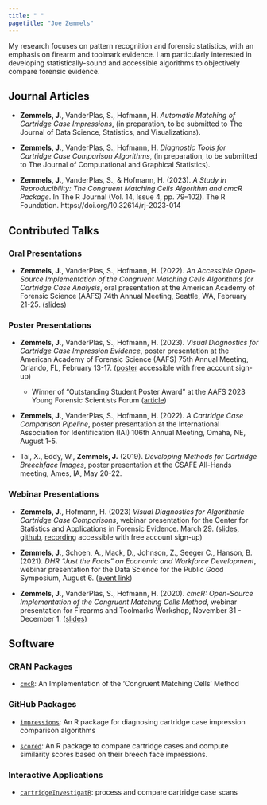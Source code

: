 ```yaml
---
title: " "
pagetitle: "Joe Zemmels"
---
```


<link rel="stylesheet" href="styles.css" type="text/css">
<link rel="stylesheet" href="academicicons/css/academicicons.min.css"/>

My research focuses on pattern recognition and forensic statistics, with an emphasis on firearm and toolmark evidence. 
I am particularly interested in developing statistically-sound and accessible algorithms to objectively compare forensic evidence.

## Journal Articles

- **Zemmels, J.**, VanderPlas, S., Hofmann, H. *Automatic Matching of Cartridge Case Impressions*, (in preparation, to be submitted to The Journal of Data Science, Statistics, and Visualizations). 

- **Zemmels, J.**, VanderPlas, S., Hofmann, H. *Diagnostic Tools for Cartridge Case Comparison Algorithms*, (in preparation, to be submitted to The Journal of Computational and Graphical Statistics). 

- **Zemmels, J.**, VanderPlas, S., & Hofmann, H. (2023). *A Study in Reproducibility: The Congruent Matching Cells Algorithm and cmcR Package*. In The R Journal (Vol. 14, Issue 4, pp. 79–102). The R Foundation. https://doi.org/10.32614/rj-2023-014


## Contributed Talks

### Oral Presentations

- **Zemmels, J.**, VanderPlas, S., Hofmann, H. (2022). *An Accessible Open-Source Implementation of the Congruent Matching Cells Algorithms for Cartridge Case Analysis*, oral presentation at the American Academy of Forensic Science (AAFS) 74th Annual Meeting, Seattle, WA, February 21-25. ([slides](https://github.com/jzemmels/aafs22_slides/blob/main/slides/An%20Accessible%20Open-Source%20Implementation%20of%20the%20Congruent%20Matching%20Cells%20Algorithms%20for%20Cartridge%20Case%20Analysis%20D38.pptx))

### Poster Presentations

- **Zemmels, J.**, VanderPlas, S., Hofmann, H. (2023). *Visual Diagnostics for Cartridge Case Impression Evidence*, poster presentation at the American Academy of Forensic Science (AAFS) 75th Annual Meeting, Orlando, FL, February 13-17. ([poster](https://learn.forensicstats.org/product?catalog=PR2302Zemmels) accessible with free account sign-up)

  - Winner of "Outstanding Student Poster Award" at the AAFS 2023 Young Forensic Scientists Forum ([article](https://forensicstats.org/news-posts/csafe-graduate-student-wins-outstanding-poster-award-at-aafs-young-forensic-scientists-forum/))

- **Zemmels, J.**, VanderPlas, S., Hofmann, H. (2022). *A Cartridge Case Comparison Pipeline*, poster presentation at the International Association for Identification (IAI) 106th Annual Meeting, Omaha, NE, August 1-5.

- Tai, X., Eddy, W., **Zemmels, J.** (2019). *Developing Methods for Cartridge Breechface Images*, poster presentation at the CSAFE All-Hands meeting, Ames, IA, May 20-22.


### Webinar Presentations

- **Zemmels, J.**, Hofmann, H. (2023) *Visual Diagnostics for Algorithmic Cartridge Case Comparisons*, webinar presentation for the Center for Statistics and Applications in Forensic Evidence. March 29. ([slides](https://jzemmels.github.io/csafe-webinar-visualDiagnostics/#/title-slide), [github](https://github.com/jzemmels/csafe-webinar-visualDiagnostics), [recording](https://learn.forensicstats.org/product?catalog=WB230329) accessible with free account sign-up)

- **Zemmels, J.**, Schoen, A., Mack, D., Johnson, Z., Seeger C., Hanson, B. (2021). *DHR "Just the Facts" on Economic and Workforce Development*, webinar presentation for the Data Science for the Public Good Symposium, August 6.  ([event link](https://datascienceforthepublicgood.org/events/dspg2021/postersessions/dhr-just-facts-economic-and-workforce-development))

- **Zemmels, J.**, VanderPlas, S., Hofmann, H. (2020). *cmcR: Open-Source Implementation of the Congruent Matching Cells Method*, webinar presentation for Firearms and Toolmarks Workshop, November 31 - December 1. ([slides](https://github.com/jzemmels/cmcR_presentation))

## Software

### CRAN Packages

- [`cmcR`](https://github.com/CSAFE-ISU/cmcR): An Implementation of the 'Congruent Matching Cells' Method

### GitHub Packages

- [`impressions`](https://github.com/jzemmels/impressions): An R package for diagnosing cartridge case impression comparison algorithms

- [`scored`](https://github.com/jzemmels/scored): An R package to compare cartridge cases and compute similarity scores based on their breech face impressions.

### Interactive Applications

- [`cartridgeInvestigatR`](https://csafe.shinyapps.io/cartridgeInvestigatR/): process and compare cartridge case scans
